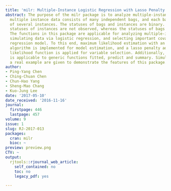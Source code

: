 ```yaml
---
title: 'milr: Multiple-Instance Logistic Regression with Lasso Penalty'
abstract: The purpose of the milr package is to analyze multiple-instance data. Ordinary
  multiple instance data consists of many independent bags, and each bag is composed
  of several instances. The statuses of bags and instances are binary. Moreover, the
  statuses of instances are not observed, whereas the statuses of bags are observed.
  The functions in this package are applicable for analyzing multiple-instance data,
  simulating data via logistic regression, and selecting important covariates in the
  regression model. To this end, maximum likelihood estimation with an expectation-maximization
  algorithm is implemented for model estimation, and a lasso penalty added to the
  likelihood function is applied for variable selection. Additionally, an "milr" object
  is applicable to generic functions fitted, predict and summary. Simulated data and
  a real example are given to demonstrate the features of this package.
author:
- Ping-Yang Chen
- Ching-Chuan Chen
- Chun-Hao Yang
- Sheng-Mao Chang
- Kuo-Jung Lee
date: '2017-05-10'
date_received: '2016-11-16'
journal:
  firstpage: 446
  lastpage: 457
volume: 9
issue: 1
slug: RJ-2017-013
packages:
  cran: milr
  bioc: ~
preview: preview.png
CTV: ~
output:
  rjtools::rjournal_web_article:
    self_contained: no
    toc: no
    legacy_pdf: yes

---
```

